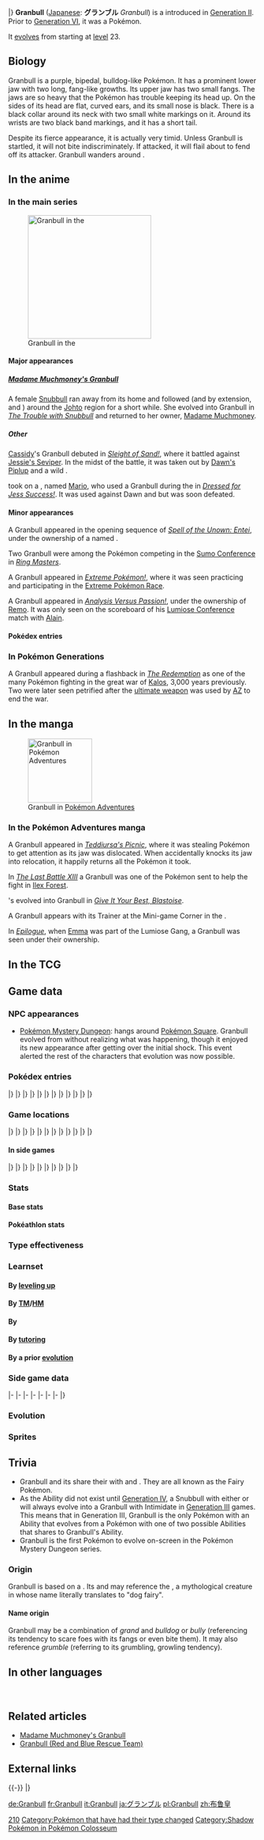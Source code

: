 {{PokémonPrevNext/Head|type=Fairy}}
{{PokémonPrevNext/GO|species=Granbull}}
{{PokémonPrevNext/Pokémon|type=Fairy|prevnum=209|prev=Snubbull|nextnum=211|next=Qwilfish|round=none}}
{{PokémonPrevNext/Disambig|species=Granbull}}
|}
{{Pokémon Infobox
|name=Granbull
|jname=グランブル
|jtranslit=Guranburu
|tmname=Granbull
|ndex=210
|oldjdex=124
|jdex=126
|karea=Coastal
|kdex=072
|adex=259
|obrow=237
|opbrow=161
|typebox=1
|type1=Fairy
|category=Fairy
|height-ftin=4'07"
|height-m=1.4
|weight-lbs=107.4
|weight-kg=48.7
|abilityn=d
|ability1=Intimidate
|ability2=Quick Feet
|abilityd=Rattled
|egggroupn=2
|egggroup1=Field
|egggroup2=Fairy
|eggcycles=20
|evtotal=2
|evat=2
|expyield=158
|oldexp=178
|lv100exp=800,000
|gendercode=191
|color=Purple
|catchrate=75
|body=06
|pokefordex=granbull
|generation=2
|friendship=70
}}
'''Granbull''' ([[List of Japanese Pokémon names|Japanese]]: '''グランブル''' ''Granbull'') is a {{type|Fairy}} {{OBP|Pokémon|species}} introduced in [[Generation II]]. Prior to [[Generation VI]], it was a {{type|Normal}} Pokémon.

It [[Evolution|evolves]] from {{p|Snubbull}} starting at [[level]] 23.

==Biology==
Granbull is a purple, bipedal, bulldog-like Pokémon. It has a prominent lower jaw with two long, fang-like growths. Its upper jaw has two small fangs. The jaws are so heavy that the Pokémon has trouble keeping its head up. On the sides of its head are flat, curved ears, and its small nose is black. There is a black collar around its neck with two small white markings on it. Around its wrists are two black band markings, and it has a short tail.

Despite its fierce appearance, it is actually very timid. Unless Granbull is startled, it will not bite indiscriminately. If attacked, it will flail about to fend off its attacker. Granbull wanders around {{DL|List of Pokémon by habitat|Urban Pokémon|urban areas}}.

==In the anime==
===In the main series===
[[File:Cassidy Granbull.png|thumb|250px|left|Granbull in the {{pkmn|anime}}]]
====Major appearances====
=====[[Madame Muchmoney's Granbull]]=====
A female [[Madame Muchmoney's Granbull|Snubbull]] ran away from its home and followed {{TRT}} (and by extension, {{Ash}} and {{ashfr}}) around the [[Johto]] region for a short while. She evolved into Granbull in ''[[EP175|The Trouble with Snubbull]]'' and returned to her owner, [[Madame Muchmoney]].

=====Other=====
[[Cassidy]]'s Granbull debuted in ''[[DP065|Sleight of Sand!]]'', where it battled against [[Jessie's Seviper]]. In the midst of the battle, it was taken out by [[Dawn's Piplup]] and a wild {{DL|Recurring wild Pokémon in the anime|Hippopotas}}.

{{an|Dawn}} took on a {{pkmn|Coordinator}}, named [[Mario]], who used a Granbull during the {{to|Lilypad}} {{pkmn|Contest}} in ''[[DP146|Dressed for Jess Success!]]''. It was used against Dawn and {{TP|Dawn|Mamoswine}} but was soon defeated.

====Minor appearances====
A Granbull appeared in the opening sequence of ''[[M03|Spell of the Unown: Entei]]'', under the ownership of a {{pkmn|Trainer}} named {{OBP|Lisa|M03}}.

Two Granbull were among the Pokémon competing in the [[Sumo Conference]] in ''[[EP194|Ring Masters]]''.

A Granbull appeared in ''[[EP228|Extreme Pokémon!]]'', where it was seen practicing and participating in the [[Extreme Pokémon Race]].

A Granbull appeared in ''[[XY127|Analysis Versus Passion!]]'', under the ownership of [[Remo]]. It was only seen on the scoreboard of his [[Lumiose Conference]] match with [[Alain]].

====Pokédex entries====
{{Animedexheader|Johto}}
{{Animedexbody|EP175|Granbull|Ash's Pokédex|Granbull, the Fairy Pokémon. The [[Evolution|evolved]] form of {{p|Snubbull}}. Granbull has extreme biting power due to its heavily muscled jaw and its strong teeth and tusks.}}
{{Animedexfooter/Pokémon|original|Johto}}

===In Pokémon Generations===
A Granbull appeared during a flashback in ''[[PG18|The Redemption]]'' as one of the many Pokémon fighting in the great war of [[Kalos]], 3,000 years previously. Two were later seen petrified after the [[ultimate weapon]] was used by [[AZ]] to end the war.

==In the manga==
[[File:Green Granbull Adventures.png|thumb|130px|Granbull in [[Pokémon Adventures]]]]
===In the Pokémon Adventures manga===
A Granbull appeared in ''[[PS101|Teddiursa's Picnic]]'', where it was stealing Pokémon to get attention as its jaw was dislocated. When {{adv|Gold}} accidentally knocks its jaw into relocation, it happily returns all the Pokémon it took.

In ''[[PS179|The Last Battle XIII]]'' a Granbull was one of the Pokémon sent to help the fight in [[Ilex Forest]].

{{adv|Green}}'s {{p|Snubbull}} evolved into Granbull in ''[[PS288|Give It Your Best, Blastoise]]''.

A Granbull appears with its Trainer at the Mini-game Corner in the {{chap|X & Y}}.

In ''[[PAXY39|Epilogue]]'', when [[Emma]] was part of the Lumiose Gang, a Granbull was seen under their ownership.

==In the TCG==
{{main|Granbull (TCG)}}

==Game data==
===NPC appearances===
* [[Pokémon Mystery Dungeon: Red Rescue Team and Blue Rescue Team|Pokémon Mystery Dungeon]]: {{mdc|Granbull|1}} hangs around [[Pokémon Square]]. Granbull evolved from {{p|Snubbull}} without realizing what was happening, though it enjoyed its new appearance after getting over the initial shock. This event alerted the rest of the characters that evolution was now possible.

===Pokédex entries===
{{Dex/Header|type=Fairy}}
{{Dex/NA|gen=II}}
{{Dex/Gen|gen=II}}
{{Dex/Entry1|v=Gold|entry=It is actually timid and easily spooked. If attacked, it flails about to fend off its attacker.}}
{{Dex/Entry1|v=Silver|entry=Because its fangs are too heavy, it always keeps its head tilted down. However, its {{m|Bite}} is powerful.}}
{{Dex/Entry1|v=Crystal|entry=It can make most any Pokémon run away simply by opening its mouth wide to reveal its big fangs.}}
{{Dex/Entry1|v=Stadium 2|t=FFF|color=000|entry=It is actually timid and easily spooked. If attacked, it flails about to fend off its attacker.}}
|}
|}
{{Dex/Gen|gen=III}}
{{Dex/Entry2|v=Ruby|v2=Sapphire|t=FFF|t2=FFF|entry=Granbull has a particularly well- developed lower jaw. The enormous fangs are heavy, causing the Pokémon to tip its head back for balance. Unless it is startled, it will not try to bite indiscriminately.}}
{{Dex/Entry1|v=Emerald|t=FFF|entry=It has a particularly well-developed lower jaw. The huge fangs are heavy, causing it to tilt its head. Unless it is startled, it will not try to bite.}}
{{Dex/Entry1|v=FireRed|entry=Because its fangs are too heavy, it always keeps its head tilted down. However, its bite is powerful.}}
{{Dex/Entry1|v=LeafGreen|entry=It is actually timid and easily spooked. If attacked, it flails about to fend off its attacker.}}
|}
|}
{{Dex/Gen|gen=IV}}
{{Dex/Entry3|v=Diamond|v2=Pearl|v3=Platinum|entry=It is timid in spite of its looks. If it becomes enraged, however, it will strike with its huge fangs.}}
{{Dex/Entry1|v=HeartGold|entry=It is actually timid and easily spooked. If attacked, it flails about to fend off its attacker.}}
{{Dex/Entry1|v=SoulSilver|entry=Because its fangs are too heavy, it always keeps its head tilted down. However, its bite is powerful.}}
|}
|}
{{Dex/Gen|gen=V}}
{{Dex/Entry2|v=Black|v2=White|t=FFF|entry=It is timid in spite of its looks. If it becomes enraged, however, it will strike with its huge fangs.}}
{{Dex/Entry2|v=Black 2|v2=White 2|t=FFF|entry=It is timid in spite of its looks. If it becomes enraged, however, it will strike with its huge fangs.}}
|}
|}
{{Dex/Gen|gen=VI}}
{{Dex/Entry1|v=X|t=FFF|entry=It is timid in spite of its looks. If it becomes enraged, however, it will strike with its huge fangs.}}
{{Dex/Entry1|v=Y|entry=It can make most any Pokémon run away simply by opening its mouth wide to reveal its big fangs.}}
{{Dex/Entry2|v=Omega Ruby|v2=Alpha Sapphire|t=FFF|t2=FFF|entry=Granbull has a particularly well-developed lower jaw. The enormous fangs are heavy, causing the Pokémon to tip its head back for balance. Unless it is startled, it will not try to bite indiscriminately.}}
|}
|}
{{Dex/Gen|gen=VII}}
{{Dex/Entry1|v=Sun|entry=Its well-developed lower jaw and heavy fangs are its weapons. As long as it's not provoked, it rarely bites.}}
{{Dex/Entry1|v=Moon|entry=More timid than {{p|Snubbull}}, this Pokémon is doted on by young people amused at the contrast between its looks and its attitude.}}
{{Dex/Entry1|v=Ultra Sun|entry=While it has powerful jaws, it doesn't care for disputes, so it rarely has a chance to display their might.}}
{{Dex/Entry1|v=Ultra Moon|entry=Although it's popular with young people, Granbull is timid and sensitive, so it's totally incompetent as a watchdog.}}
|}
|}
{{Dex/Footer}}

===Game locations===
{{Availability/Header|type=Fairy}}
{{Availability/NA|gen=II}}
{{Availability/Gen|gen=II}}
{{Availability/Entry2|v=Gold|v2=Silver|area=[[Evolution|Evolve]] {{p|Snubbull}}}}
{{Availability/Entry1|v=Crystal|area={{rt|6|Kanto}}{{sup/t|M}}{{sup/t|D}}}}
|}
|}
{{Availability/Gen|gen=III}}
{{Availability/Entry2/None|v=Ruby|v2=Sapphire}}
{{Availability/Entry1|v=Emerald|t=FFF|area=[[Evolution|Evolve]] {{p|Snubbull}}}}
{{Availability/Entry2/None|v=FireRed|v2=LeafGreen}}
{{Availability/Entry1|v=Colosseum|area=[[Shadow PKMN Lab]] {{color2|{{shadow color}}|Shadow Pokémon|(Shadow)}}}}
{{Availability/Entry1/None|v=XD|link=Pokémon XD: Gale of Darkness}}
|}
|}
{{Availability/Gen|gen=IV}}
{{Availability/Entry2|v=Diamond|v2=Pearl|area=[[Evolution|Evolve]] {{p|Snubbull}}}}
{{Availability/Entry1|v=Platinum|area=[[Evolution|Evolve]] {{p|Snubbull}}}}
{{Availability/Entry2|v=HeartGold|v2=SoulSilver|area=[[Evolution|Evolve]] {{p|Snubbull}}}}
{{Availability/Entry1|v=Pal Park|color=A2E0A3|link=Pal Park|area={{DL|List of Pokémon by Pal Park location|Field}}}}
|}
|}
{{Availability/Gen|gen=V}}
{{Availability/Entry2/None|v=Black|v2=White}}
{{Availability/Entry2|v=Black 2|v2=White 2|t=fff|area={{rt|2|Unova}} ([[Hidden Grotto]])}}
|}
|}
{{Availability/Gen|gen=VI}}
{{Availability/Entry2|v=X|v2=Y|t=FFF|area=[[Evolution|Evolve]] {{p|Snubbull}}}}
{{Availability/Entry2/None|v=Omega Ruby|v2=Alpha Sapphire}}
|}
|}
{{Availability/Gen|gen=VII}}
{{Availability/Entry2|v=Sun|v2=Moon|area=[[Ancient Poni Path]], [[Poni Gauntlet]], [[Poni Grove]], [[Poni Wilds]]}}
{{Availability/Entry2|v=Ultra Sun|v2=Ultra Moon|area=[[Ancient Poni Path]], [[Poni Gauntlet]], [[Poni Wilds]]}}
|}
|}
{{Availability/Footer}}

====In side games====
{{Availability/Header|type=Fairy}}
{{Availability/NA|gen=II}}
{{Availability/Gen|gen=II}}
{{Availability/NA/Side|gen=II}}
|}
|}
{{Availability/Gen|gen=III}}
{{Availability/Entry1|v=Trozei!|color={{yellow color}}|area=Endless Level 60, Endless Level 68, Forever Level 10, [[Mr. Who's Den]]}}
{{Availability/Entry2|v=MD Red|v2=MD Blue|link=Pokémon Mystery Dungeon: Red Rescue Team and Blue Rescue Team|area=[[Evolution|Evolve]] {{p|Snubbull}}}}
|}
|}
{{Availability/Gen|gen=IV}}
{{Availability/Entry2|v=MD Time|v2=MD Darkness|link=Pokémon Mystery Dungeon: Explorers of Time and Explorers of Darkness|area=Upper [[Steam Cave]] (1F-7F), [[Landslide Cave]] (B1-B12)}}
{{Availability/Entry1|v=MD Sky|link=Pokémon Mystery Dungeon: Explorers of Sky|area=Upper [[Steam Cave]] (1F-7F), [[Landslide Cave]] (B1-B12)}}
<!--{{Availability/Entry1|v=MD Light|link=Pokémon Mystery Dungeon (WiiWare)|color={{electric color}}|area=}}-->
{{Availability/Entry1|v=Ranger: GS|link=Pokémon Ranger: Guardian Signs|color={{GS color}}|area=[[Aqua Resort]], [[Thunder Temple]]}}
|}
|}
{{Availability/Gen|gen=V}}
{{Availability/Entry1|1|v=Rumble Blast|color={{fire color}}|area=Cave: [[Rugged Flats]]}}
{{Availability/Entry1|1|v=Rumble U|color={{fire color}}|area=[[Aquatic Hill#The Floors Are Hot!|Aquatic Hill: The Floors Are Hot!]]}}
|}
|}
{{Availability/Gen|gen=VI}}
{{Availability/Entry1|1|v=Battle Trozei|color={{defense color}}|area=[[Safari Jungle#Saturday Stage 1|Safari Jungle: Stage 1]]{{dotw|Sa}}}}
{{Availability/Entry1|1|v=Shuffle|color={{beauty color}}|area=[[Pedra Valley|Pedra Valley: Stage 184]]<br>Event: ''[[Special Stages#Great Challenge|Granbull Appears]]'' <small>(Winking)</small>}}
{{Availability/Entry1|1|v=Rumble World|color={{fire color}}|area=[[Silver Isles#Bewildering Cave|Silver Isles: Bewildering Cave]] <small>(All Areas)</small>, [[Starlight Islands#Wishing Star Tower|Starlight Islands: Wishing Star Tower]] <small>(All Areas)</small>}}
|}
|}
{{Availability/Footer}}

===Stats===
====Base stats====
{{BaseStats
|type=Fairy
|HP=     90
|Attack=120
|Defense=75
|SpAtk=  60
|SpDef=  60
|Speed=  45 }}

====Pokéathlon stats====
{{Pokéthlon
|type=Normal
|Speed=2
|SpeedMax=2
|Power=4
|PowerMax=5
|Technique=4
|TechniqueMax=4
|Stamina=3
|StaminaMax=3
|Jump=2
|JumpMax=2
}}

===Type effectiveness===
{{TypeEffectiveness
|type1=Fairy
|Normal=100
|Fighting=50
|Flying=100
|Poison=200
|Ground=100
|Rock=100
|Bug=50
|Ghost=100
|Steel=200
|Fire=100
|Water=100
|Grass=100
|Electric=100
|Psychic=100
|Ice=100
|Dragon=0
|Dark=50
|Fairy=100
|notes=yes
|newfairy=yes
|fairy=yes
|newdragon=1
|newfairyeffect={{typecolor2|Ghost}} moves was 0×, {{typecolor2|Dragon}}, {{typecolor2|Dark}}, {{typecolor2|Steel}}, {{typecolor2|Bug}} and {{typecolor2|Poison}} moves was 1× and {{typecolor2|Fighting}} moves was 2×}}

===Learnset===
====By [[Level|leveling up]]====
{{learnlist/levelh/7|Granbull|Fairy|Fairy|2}}
{{learnlist/level7|1|Outrage|Dragon|Physical|120|100|10}}
{{learnlist/level7|1|Ice Fang|Ice|Physical|65|95|15}}
{{learnlist/level7|1|Fire Fang|Fire|Physical|65|95|15}}
{{learnlist/level7|1|Thunder Fang|Electric|Physical|65|95|15}}
{{learnlist/level7|1|Tackle|Normal|Physical|40|100|35}}
{{learnlist/level7|1|Scary Face|Normal|Status|&mdash;|100|10}}
{{learnlist/level7|1|Tail Whip|Normal|Status|&mdash;|100|30}}
{{learnlist/level7|1|Charm|Fairy|Status|&mdash;|100|20}}
{{learnlist/level7|7|Bite|Dark|Physical|60|100|25}}
{{learnlist/level7|13|Lick|Ghost|Physical|30|100|30}}
{{learnlist/level7|19|Headbutt|Normal|Physical|70|100|15}}
{{learnlist/level7|27|Roar|Normal|Status|&mdash;|&mdash;|20}}
{{learnlist/level7|35|Rage|Normal|Physical|20|100|20}}
{{learnlist/level7|43|Play Rough|Fairy|Physical|90|90|10||'''}}
{{learnlist/level7|51|Payback|Dark|Physical|50|100|10}}
{{learnlist/level7|59|Crunch|Dark|Physical|80|100|15}}
{{learnlist/level7|67|Outrage|Dragon|Physical|120|100|10}}
{{learnlist/levelf/7|Granbull|Fairy|Fairy|2}}

====By [[TM]]/[[HM]]====
{{learnlist/tmh/7|Granbull|Fairy|Fairy|2}}
{{learnlist/tm7|TM01|Work Up|Normal|Status|&mdash;|&mdash;|30}}
{{learnlist/tm7|TM05|Roar|Normal|Status|&mdash;|&mdash;|20}}
{{learnlist/tm7|TM06|Toxic|Poison|Status|&mdash;|90|10}}
{{learnlist/tm7|TM08|Bulk Up|Fighting|Status|&mdash;|&mdash;|20}}
{{learnlist/tm7|TM10|Hidden Power|Normal|Special|60|100|15}}
{{learnlist/tm7|TM11|Sunny Day|Fire|Status|&mdash;|&mdash;|5}}
{{learnlist/tm7|TM12|Taunt|Dark|Status|&mdash;|100|20}}
{{learnlist/tm7|TM15|Hyper Beam|Normal|Special|150|90|5}}
{{learnlist/tm7|TM17|Protect|Normal|Status|&mdash;|&mdash;|10}}
{{learnlist/tm7|TM18|Rain Dance|Water|Status|&mdash;|&mdash;|5}}
{{learnlist/tm7|TM21|Frustration|Normal|Physical|&mdash;|100|20}}
{{learnlist/tm7|TM22|Solar Beam|Grass|Special|120|100|10}}
{{learnlist/tm7|TM24|Thunderbolt|Electric|Special|90|100|15}}
{{learnlist/tm7|TM25|Thunder|Electric|Special|110|70|10}}
{{learnlist/tm7|TM26|Earthquake|Ground|Physical|100|100|10}}
{{learnlist/tm7|TM27|Return|Normal|Physical|&mdash;|100|20}}
{{learnlist/tm7|TM30|Shadow Ball|Ghost|Special|80|100|15}}
{{learnlist/tm7|TM31|Brick Break|Fighting|Physical|75|100|15}}
{{learnlist/tm7|TM32|Double Team|Normal|Status|&mdash;|&mdash;|15}}
{{learnlist/tm7|TM33|Reflect|Psychic|Status|&mdash;|&mdash;|20}}
{{learnlist/tm7|TM35|Flamethrower|Fire|Special|90|100|15}}
{{learnlist/tm7|TM36|Sludge Bomb|Poison|Special|90|100|10}}
{{learnlist/tm7|TM38|Fire Blast|Fire|Special|110|85|5}}
{{learnlist/tm7|TM39|Rock Tomb|Rock|Physical|60|95|15}}
{{learnlist/tm7|TM41|Torment|Dark|Status|&mdash;|100|15}}
{{learnlist/tm7|TM42|Facade|Normal|Physical|70|100|20}}
{{learnlist/tm7|TM44|Rest|Psychic|Status|&mdash;|&mdash;|10}}
{{learnlist/tm7|TM45|Attract|Normal|Status|&mdash;|100|15}}
{{learnlist/tm7|TM46|Thief|Dark|Physical|60|100|25}}
{{learnlist/tm7|TM48|Round|Normal|Special|60|100|15}}
{{learnlist/tm7|TM50|Overheat|Fire|Special|130|90|5}}
{{learnlist/tm7|TM52|Focus Blast|Fighting|Special|120|70|5}}
{{learnlist/tm7|TM56|Fling|Dark|Physical|&mdash;|100|10}}
{{learnlist/tm7|TM66|Payback|Dark|Physical|50|100|10}}
{{learnlist/tm7|TM68|Giga Impact|Normal|Physical|150|90|5}}
{{learnlist/tm7|TM71|Stone Edge|Rock|Physical|100|80|5}}
{{learnlist/tm7|TM73|Thunder Wave|Electric|Status|&mdash;|90|20}}
{{learnlist/tm7|TM78|Bulldoze|Ground|Physical|60|100|20}}
{{learnlist/tm7|TM80|Rock Slide|Rock|Physical|75|90|10}}
{{learnlist/tm7|TM87|Swagger|Normal|Status|&mdash;|85|15}}
{{learnlist/tm7|TM88|Sleep Talk|Normal|Status|&mdash;|&mdash;|10}}
{{learnlist/tm7|TM90|Substitute|Normal|Status|&mdash;|&mdash;|10}}
{{learnlist/tm7|TM93|Wild Charge|Electric|Physical|90|100|15}}
{{learnlist/tm7|TM95|Snarl|Dark|Special|55|95|15}}
{{learnlist/tm7|TM99|Dazzling Gleam|Fairy|Special|80|100|10||'''}}
{{learnlist/tm7|TM100|Confide|Normal|Status|&mdash;|&mdash;|20}}
{{learnlist/tmf/7|Granbull|Fairy|Fairy|2}}

====By {{pkmn|breeding}}====
{{learnlist/breedh/7|Granbull|Fairy|Fairy|2}}
{{learnlist/breed7|{{MSP|056|Mankey}}{{MSP|057|Primeape}}{{MSP|335|Zangoose}}{{MSP|391|Monferno}}{{MSP|392|Infernape}}{{MSP|448|Lucario}}<br>{{MSP|766|Passimian}}|Close Combat|Fighting|Physical|120|100|5}}
{{learnlist/breed7|{{MSP|019|Rattata}}{{MSP|019A|Rattata}}{{MSP|020|Raticate}}{{MSP|020A|Raticate}}{{MSP|024|Arbok}}{{MSP|058|Growlithe}}<br>{{MSP|203|Girafarig}}{{MSP|210|Granbull}}{{MSP|228|Houndour}}{{MSP|229|Houndoom}}{{MSP|261|Poochyena}}{{MSP|262|Mightyena}}<br>{{MSP|295|Exploud}}{{MSP|303|Mawile}}{{MSP|336|Seviper}}{{MSP|361|Snorunt}}{{MSP|362|Glalie}}{{MSP|365|Walrein}}<br>{{MSP|399|Bidoof}}{{MSP|400|Bibarel}}{{MSP|403|Shinx}}{{MSP|404|Luxio}}{{MSP|405|Luxray}}{{MSP|419|Floatzel}}<br>{{MSP|449|Hippopotas}}{{MSP|450|Hippowdon}}{{MSP|504|Patrat}}{{MSP|505|Watchog}}{{MSP|506|Lillipup}}{{MSP|507|Herdier}}<br>{{MSP|508|Stoutland}}{{MSP|511|Pansage}}{{MSP|513|Pansear}}{{MSP|515|Panpour}}{{MSP|551|Sandile}}{{MSP|552|Krokorok}}<br>{{MSP|553|Krookodile}}{{MSP|559|Scraggy}}{{MSP|560|Scrafty}}{{MSP|667|Litleo}}{{MSP|668|Pyroar}}{{MSP|674|Pancham}}<br>{{MSP|675|Pangoro}}{{MSP|734|Yungoos}}{{MSP|735|Gumshoos}}{{MSP|744|Rockruff}}{{MSP|745|Lycanroc}}|Crunch|Dark|Physical|80|100|15}}
{{learnlist/breed7|{{MSP|019|Rattata}}{{MSP|019A|Rattata}}{{MSP|020|Raticate}}{{MSP|020A|Raticate}}{{MSP|039|Jigglypuff}}{{MSP|040|Wigglytuff}}<br>{{MSP|128|Tauros}}{{MSP|133|Eevee}}{{MSP|155|Cyndaquil}}{{MSP|156|Quilava}}{{MSP|157|Typhlosion}}{{MSP|176|Togetic}}<br>{{MSP|183|Marill}}{{MSP|184|Azumarill}}{{MSP|206|Dunsparce}}{{MSP|231|Phanpy}}{{MSP|264|Linoone}}{{MSP|300|Skitty}}<br>{{MSP|322|Numel}}{{MSP|327|Spinda}}{{MSP|449|Hippopotas}}{{MSP|450|Hippowdon}}{{MSP|531|Audino}}{{MSP|585|Deerling}}<br>{{MSP|586|Sawsbuck}}{{MSP|672|Skiddo}}{{MSP|673|Gogoat}}{{MSP|759|Stufful}}{{MSP|760|Bewear}}{{MSP|766|Passimian}}|Double-Edge|Normal|Physical|120|100|15}}
{{learnlist/breed7|{{MSP|216|Teddiursa}}{{MSP|217|Ursaring}}{{MSP|303|Mawile}}{{MSP|312|Minun}}{{MSP|570|Zorua}}{{MSP|684|Swirlix}}<br>{{MSP|685|Slurpuff}}|Fake Tears|Dark|Status|&mdash;|100|20}}
{{learnlist/breed7|{{MSP|037|Vulpix}}{{MSP|037A|Vulpix}}{{MSP|052|Meowth}}{{MSP|052A|Meowth}}{{MSP|053|Persian}}{{MSP|053A|Persian}}<br>{{MSP|197|Umbreon}}{{MSP|215|Sneasel}}{{MSP|216|Teddiursa}}{{MSP|217|Ursaring}}{{MSP|228|Houndour}}{{MSP|229|Houndoom}}<br>{{MSP|274|Nuzleaf}}{{MSP|275|Shiftry}}{{MSP|287|Slakoth}}{{MSP|289|Slaking}}{{MSP|300|Skitty}}{{MSP|303|Mawile}}<br>{{MSP|327|Spinda}}{{MSP|352|Kecleon}}{{MSP|431|Glameow}}{{MSP|432|Purugly}}{{MSP|461|Weavile}}{{MSP|559|Scraggy}}<br>{{MSP|560|Scrafty}}{{MSP|570|Zorua}}{{MSP|571|Zoroark}}{{MSP|585|Deerling}}{{MSP|586|Sawsbuck}}{{MSP|765|Oranguru}}|Feint Attack|Dark|Physical|60|&mdash;|20}}
{{learnlist/breed7|{{MSP|024|Arbok}}{{MSP|058|Growlithe}}{{MSP|059|Arcanine}}{{MSP|136|Flareon}}{{MSP|210|Granbull}}{{MSP|228|Houndour}}<br>{{MSP|229|Houndoom}}{{MSP|232|Donphan}}{{MSP|262|Mightyena}}{{MSP|295|Exploud}}{{MSP|310|Manectric}}{{MSP|450|Hippowdon}}<br>{{MSP|508|Stoutland}}{{MSP|554|Darumaka}}{{MSP|555|Darmanitan}}{{MSP|667|Litleo}}{{MSP|668|Pyroar}}{{MSP|725|Litten}}<br>{{MSP|726|Torracat}}{{MSP|727|Incineroar}}|Fire Fang|Fire|Physical|65|95|15}}
{{learnlist/breed7|{{MSP|288|Vigoroth}}{{MSP|559|Scraggy}}{{MSP|560|Scrafty}}|Focus Punch|Fighting|Physical|150|100|20}}
{{learnlist/breed7|{{MSP|300|Skitty}}|Heal Bell|Normal|Status|&mdash;|&mdash;|5}}
{{learnlist/breed7|{{MSP|024|Arbok}}{{MSP|210|Granbull}}{{MSP|221|Piloswine}}{{MSP|262|Mightyena}}{{MSP|295|Exploud}}{{MSP|361|Snorunt}}<br>{{MSP|362|Glalie}}{{MSP|365|Walrein}}{{MSP|419|Floatzel}}{{MSP|450|Hippowdon}}{{MSP|471|Glaceon}}{{MSP|473|Mamoswine}}<br>{{MSP|508|Stoutland}}|Ice Fang|Ice|Physical|65|95|15}}
{{learnlist/breed7|{{MSP|035|Clefairy}}{{MSP|036|Clefable}}{{MSP|176|Togetic}}|Metronome|Normal|Status|&mdash;|&mdash;|10}}
{{learnlist/breed7|{{MSP|039|Jigglypuff}}|Mimic|Normal|Status|&mdash;|&mdash;|10}}
{{learnlist/breed7|{{MSP|225|Delibird}}|Present|Normal|Physical|&mdash;|90|15}}
{{learnlist/breed7|{{MSP|056|Mankey}}{{MSP|255|Torchic}}{{MSP|293|Whismur}}{{MSP|327|Spinda}}{{MSP|619|Mienfoo}}|Smelling Salts|Normal|Physical|70|100|10|*}}
{{learnlist/breed7|{{MSP|216|Teddiursa}}{{MSP|217|Ursaring}}{{MSP|325|Spoink}}{{MSP|326|Grumpig}}{{MSP|363|Spheal}}{{MSP|364|Sealeo}}<br>{{MSP|365|Walrein}}{{MSP|702|Dedenne}}|Snore|Normal|Special|50|100|15}}
{{learnlist/breed7|{{MSP|024|Arbok}}{{MSP|059|Arcanine}}{{MSP|135|Jolteon}}{{MSP|210|Granbull}}{{MSP|229|Houndoom}}{{MSP|232|Donphan}}<br>{{MSP|262|Mightyena}}{{MSP|295|Exploud}}{{MSP|309|Electrike}}{{MSP|310|Manectric}}{{MSP|403|Shinx}}{{MSP|404|Luxio}}<br>{{MSP|405|Luxray}}{{MSP|450|Hippowdon}}{{MSP|508|Stoutland}}|Thunder Fang|Electric|Physical|65|95|15}}
{{learnlist/breedf/7|Granbull|Fairy|Fairy|2}}

====By [[Move Tutor|tutoring]]====
{{learnlist/tutorh/7|Granbull|Fairy|Fairy|2}}
{{learnlist/tutor7|Covet|Normal|Physical|60|100|25|||no|yes}}
{{learnlist/tutor7|Fire Punch|Fire|Physical|75|100|15|||no|yes}}
{{learnlist/tutor7|Focus Punch|Fighting|Physical|150|100|20|||no|yes}}
{{learnlist/tutor7|Heal Bell|Normal|Status|—|—|5|||no|yes}}
{{learnlist/tutor7|Hyper Voice|Normal|Special|90|100|10|||no|yes}}
{{learnlist/tutor7|Ice Punch|Ice|Physical|75|100|15|||no|yes}}
{{learnlist/tutor7|Iron Tail|Steel|Physical|100|75|15|||no|yes}}
{{learnlist/tutor7|Last Resort|Normal|Physical|140|100|5|||no|yes}}
{{learnlist/tutor7|Low Kick|Fighting|Physical|—|100|20|||no|yes}}
{{learnlist/tutor7|Outrage|Dragon|Physical|120|100|10|||no|yes}}
{{learnlist/tutor7|Shock Wave|Electric|Special|60|—|20|||no|yes}}
{{learnlist/tutor7|Snore|Normal|Special|50|100|15|||no|yes}}
{{learnlist/tutor7|Stomping Tantrum|Ground|Physical|75|100|10|||no|yes}}
{{learnlist/tutor7|Super Fang|Normal|Physical|—|90|10|||no|yes}}
{{learnlist/tutor7|Superpower|Fighting|Physical|120|100|5|||no|yes}}
{{learnlist/tutor7|Thunder Punch|Electric|Physical|75|100|15|||no|yes}}
{{learnlist/tutor7|Water Pulse|Water|Special|60|100|20|||no|yes}}
{{learnlist/tutorf/7|Granbull|Fairy|Fairy|2}}

====By a prior [[evolution]]====
{{learnlist/prevoh/7|Granbull|Fairy|Fairy|2}}
{{learnlist/prevo7null}}
{{learnlist/prevof/7|Granbull|Fairy|Fairy|2}}

===Side game data===
{{Spindata/Head|type=Fairy}}
{{Spindata/Trozei|col=6|type=Normal|ndex=210|rarity=Rare}}
|-
{{Spindata/MDRB|col=6|type=Normal|ndex=210
|body=1
|rate=Evolve
|area=Sky Blue Plains
|P1=I'm a little scared, but... I'll do my best to bite!
|P2=My health has gone down by about half.
|P3=I'm exhausted... My fangs are dragging me down...
|PL=I leveled up! I'll do my best to bite!
}}
|-
{{Spindata/MDTDS|col=6|type=Normal|ndex=210
|body=1
|rate=0.5
|IQ=B
}}
|-
{{Spindata/Ranger GS|col=6|type=Normal
|group=Normal
|assist=Normal
|field=Tackle
|fieldpower=3
|assistp=Dark
|browser=It lets loose shock waves to attack.
}}
|-
{{Spindata/RumbleBlast|col=6|type=Normal
|att=4
|def=3
|speed=3
}}
|-
{{Spindata/Battle Trozei|col=6|type=Fairy|ndex=210
|power=2
|skill=True Strength
|skilldesc=Increases damage dealt when energy levels are half or less.
}}
|-
{{Spindata/Shuffle|col=3|type=Fairy|ndex=210|num=218
|min=60
|max=120
|raisemaxlevel=10
|skill=Heavy Hitter
|skilldesc=Sometimes increases damage.
|swapper=Non Stop+
}}
{{Spindata/Shuffle|col=3|type=Fairy|ndex=210Winking|num=218
|min=60
|max=105
|raisemaxlevel=5
|skill=Up, Up, Up
|skilldesc=Deals even more damage the more times in a row it is triggered.
}}
|-
{{Spindata/GO|col=6|type=Fairy|ndex=210
|hatch=N/A
|buddy=3
|evolution=N/A
|stamina=180
|attack=212
|defense=137
|fast={{m|Bite}}, {{m|Snarl}}
|special={{m|Crunch}}, {{m|Play Rough}}, {{m|Close Combat}}
}}
|}

===Evolution===
{{Evobox-2
|type1=Fairy
|pictype=art
|no1=209
|name1=Snubbull
|type1-1=Fairy
|evo1={{bag|Rare Candy}}<br>{{color2|000|Level|Level 23}}
|no2=210
|name2=Granbull
|type1-2=Fairy}}

===Sprites===
{{Spritebox/Header|type=Fairy}}
{{Spritebox/NA|gen=II}}
{{Spritebox/2|ndex=210}}
{{Spritebox/3|ndex=210}}
{{Spritebox/4|ndex=210}}
{{Spritebox/5|ndex=210}}
{{Spritebox/6|ndex=210}}
{{Spritebox/7|ndex=210}}
{{Spritebox/Footer|210|Granbull}}

==Trivia==
* Granbull and its {{p|Snubbull|pre-evolution}} share their {{pkmn|category}} with {{p|Clefairy}} and {{p|Clefable}}. They are all known as the Fairy Pokémon.
* As the Ability {{a|Quick Feet}} did not exist until [[Generation IV]], a Snubbull with either {{a|Intimidate}} or {{a|Run Away}} will always evolve into a Granbull with Intimidate in [[Generation III]] games.<!--If a Granbull with Intimidate that has second Ability flag is transferred to the Generation VI games, its Ability will become Quick Feet?--> This means that in Generation III, Granbull is the only Pokémon with an Ability that evolves from a Pokémon with one of two possible Abilities that shares to Granbull's Ability.
* Granbull is the first Pokémon to evolve on-screen in the Pokémon Mystery Dungeon series.

===Origin===
Granbull is based on a {{wp|bulldog}}. Its {{pkmn|category}} and {{t|Fairy|type}} may reference the {{wp|Cù Sìth}}, a mythological creature in {{wp|Celtic mythology}} whose name literally translates to "dog fairy".

====Name origin====
Granbull may be a combination of ''grand'' and ''bulldog'' or ''bully'' (referencing its tendency to scare foes with its fangs or even bite them). It may also reference ''grumble'' (referring to its grumbling, growling tendency).

==In other languages==
{{Other languages|type=Fairy|type2=Fairy
|ja=グランブル ''Granbull''|jameaning=From ''grand'', ''bulldog'', and ''bully''.
|fr=Granbull|frmeaning=Same as English name
|es=Granbull|esmeaning=Same as English name
|de=Granbull|demeaning=Same as English name
|it=Granbull|itmeaning=Same as English name
|ko=그랑블루 ''Granbullu''|komeaning=Transliteration of its Japanese name
|zh_cmn=布盧皇 / 布卢皇 ''Bùlúhuáng'' |zh_cmnmeaning=From {{tt|布盧 ''Bùlú''|Snubbull}} and {{tt|皇 ''huáng''|emperor}}
|zh_yue=布魯皇 ''Boulóuhwòhng''|zh_yuemeaning=From {{tt|布魯 ''Boulóuh''|Snubbull}} and {{tt|皇 ''wòhng''|emperor}}
|ru=Грэнбулл ''Grenbull''|rumeaning=Transcription of English name
}}
<br clear="left">

==Related articles==
* [[Madame Muchmoney's Granbull]]
* [[Granbull (Red and Blue Rescue Team)]]

==External links==

{{-}}
{{PokémonPrevNext/Head|type=Fairy}}
{{PokémonPrevNext/Pokémon|type=Fairy|prevnum=209|prev=Snubbull|nextnum=211|next=Qwilfish}}
|}
{{Project Pokédex notice}}

[[Category:Normal-type Pokémon|210]]<!--Prior to Gen VI-->
[[Category:Pokémon that have had their type changed]]
[[Category:Shadow Pokémon in Pokémon Colosseum]]

[[de:Granbull]]
[[fr:Granbull]]
[[it:Granbull]]
[[ja:グランブル]]
[[pl:Granbull]]
[[zh:布鲁皇]]